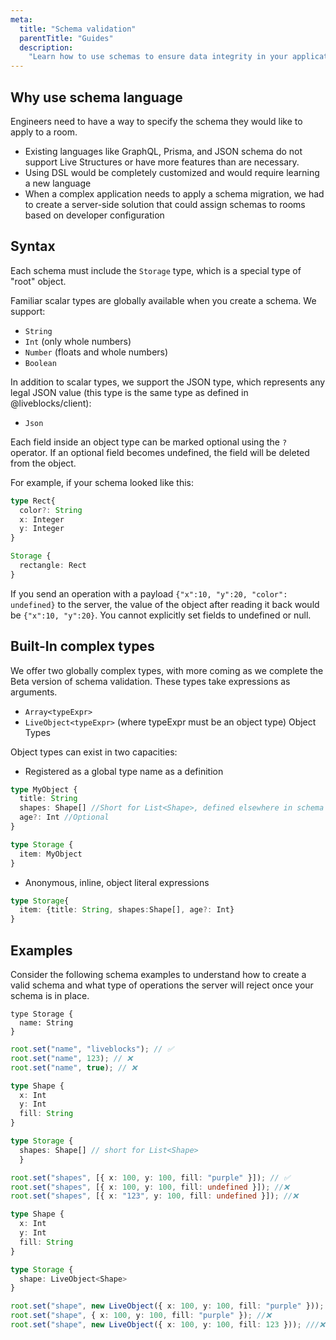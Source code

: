 ```yaml
---
meta:
  title: "Schema validation"
  parentTitle: "Guides"
  description:
    "Learn how to use schemas to ensure data integrity in your application"
---
```


## Why use schema language

Engineers need to have a way to specify the schema they would like to apply to a
room.

- Existing languages like GraphQL, Prisma, and JSON schema do not support Live
  Structures or have more features than are necessary.
- Using DSL would be completely customized and would require learning a new
  language
- When a complex application needs to apply a schema migration, we had to create
  a server-side solution that could assign schemas to rooms based on developer
  configuration

## Syntax

Each schema must include the `Storage` type, which is a special type of "root"
object.

Familiar scalar types are globally available when you create a schema. We
support:

- `String`
- `Int` (only whole numbers)
- `Number` (floats and whole numbers)
- `Boolean`

In addition to scalar types, we support the JSON type, which represents any
legal JSON value (this type is the same type as defined in @liveblocks/client):

- `Json`

Each field inside an object type can be marked optional using the `?` operator.
If an optional field becomes undefined, the field will be deleted from the
object.

For example, if your schema looked like this:

```ts
type Rect{
  color?: String
  x: Integer
  y: Integer
}

Storage {
  rectangle: Rect
}
```

If you send an operation with a payload `{"x":10, "y":20, "color": undefined}`
to the server, the value of the object after reading it back would be
`{"x":10, "y":20}`. You cannot explicitly set fields to undefined or null.

## Built-In complex types

We offer two globally complex types, with more coming as we complete the Beta
version of schema validation. These types take expressions as arguments.

- `Array<typeExpr>`
- `LiveObject<typeExpr>` (where typeExpr must be an object type) Object Types

Object types can exist in two capacities:

- Registered as a global type name as a definition

```ts
type MyObject {
  title: String
  shapes: Shape[] //Short for List<Shape>, defined elsewhere in schema
  age?: Int //Optional
}

type Storage {
  item: MyObject
}
```

- Anonymous, inline, object literal expressions

```ts
type Storage{
  item: {title: String, shapes:Shape[], age?: Int}
}
```

## Examples

Consider the following schema examples to understand how to create a valid
schema and what type of operations the server will reject once your schema is in
place.

```
type Storage {
  name: String
}
```

```ts
root.set("name", "liveblocks"); // ✅
root.set("name", 123); // ❌
root.set("name", true); // ❌
```

```ts
type Shape {
  x: Int
  y: Int
  fill: String
}

type Storage {
  shapes: Shape[] // short for List<Shape>
  }
```

```ts
root.set("shapes", [{ x: 100, y: 100, fill: "purple" }]); // ✅
root.set("shapes", [{ x: 100, y: 100, fill: undefined }]); //❌
root.set("shapes", [{ x: "123", y: 100, fill: undefined }]); //❌
```

```ts
type Shape {
  x: Int
  y: Int
  fill: String
}

type Storage {
  shape: LiveObject<Shape>
}
```

```ts
root.set("shape", new LiveObject({ x: 100, y: 100, fill: "purple" })); // ✅
root.set("shape", { x: 100, y: 100, fill: "purple" }); //❌
root.set("shape", new LiveObject({ x: 100, y: 100, fill: 123 })); ///❌
```
